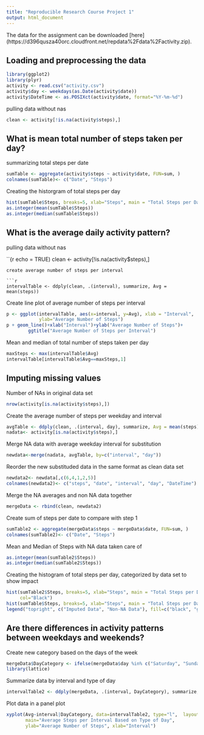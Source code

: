 ```yaml
---
title: "Reproducible Research Course Project 1"
output: html_document
---
```


The data for the assignment can be downloaded [here] (https://d396qusza40orc.cloudfront.net/repdata%2Fdata%2Factivity.zip). 

## Loading and preprocessing the data

```r
library(ggplot2)
library(plyr)
activity <- read.csv("activity.csv")
activity$day <- weekdays(as.Date(activity$date))
activity$DateTime <- as.POSIXct(activity$date, format="%Y-%m-%d")
```

pulling data without nas

```r
clean <- activity[!is.na(activity$steps),]
```

## What is mean total number of steps taken per day?

summarizing total steps per date

```r
sumTable <- aggregate(activity$steps ~ activity$date, FUN=sum, )
colnames(sumTable)<- c("Date", "Steps")
```

Creating the historgram of total steps per day

```r
hist(sumTable$Steps, breaks=5, xlab="Steps", main = "Total Steps per Day")
as.integer(mean(sumTable$Steps))
as.integer(median(sumTable$Steps))
```

## What is the average daily activity pattern?

pulling data without nas

``{r echo = TRUE)
clean <- activity[!is.na(activity$steps),]
```
create average number of steps per interval

```r
intervalTable <- ddply(clean, .(interval), summarize, Avg = mean(steps))
```

Create line plot of average number of steps per interval

```r
p <- ggplot(intervalTable, aes(x=interval, y=Avg), xlab = "Interval", 
            ylab="Average Number of Steps")
p + geom_line()+xlab("Interval")+ylab("Average Number of Steps")+
        ggtitle("Average Number of Steps per Interval")
```

Mean and median of total number of steps taken per day

```r
maxSteps <- max(intervalTable$Avg)
intervalTable[intervalTable$Avg==maxSteps,1]
```

## Imputing missing values

Number of NAs in original data set

```r
nrow(activity[is.na(activity$steps),])
```

Create the average number of steps per weekday and interval

```r
avgTable <- ddply(clean, .(interval, day), summarize, Avg = mean(steps))
nadata<- activity[is.na(activity$steps),]
```

Merge NA data with average weekday interval for substitution

```r
newdata<-merge(nadata, avgTable, by=c("interval", "day"))
```

Reorder the new substituded data in the same format as clean data set

```r
newdata2<- newdata[,c(6,4,1,2,5)]
colnames(newdata2)<- c("steps", "date", "interval", "day", "DateTime")
```

Merge the NA averages and non NA data together

```r
mergeData <- rbind(clean, newdata2)
```

Create sum of steps per date to compare with step 1

```r
sumTable2 <- aggregate(mergeData$steps ~ mergeData$date, FUN=sum, )
colnames(sumTable2)<- c("Date", "Steps")
```

Mean and Median of Steps with NA data taken care of

```r
as.integer(mean(sumTable2$Steps))
as.integer(median(sumTable2$Steps))
```

Creating the histogram of total steps per day, categorized by data set to show impact

```r
hist(sumTable2$Steps, breaks=5, xlab="Steps", main = "Total Steps per Day with NAs Fixed", 
     col="Black")
hist(sumTable$Steps, breaks=5, xlab="Steps", main = "Total Steps per Day with NAs Fixed", col="Grey", add=T)
legend("topright", c("Imputed Data", "Non-NA Data"), fill=c("black", "grey") )
```

## Are there differences in activity patterns between weekdays and weekends?

Create new category based on the days of the week

```r
mergeData$DayCategory <- ifelse(mergeData$day %in% c("Saturday", "Sunday"), "Weekend", "Weekday")
library(lattice) 
```

Summarize data by interval and type of day

```r
intervalTable2 <- ddply(mergeData, .(interval, DayCategory), summarize, Avg = mean(steps))
```

Plot data in a panel plot

```r
xyplot(Avg~interval|DayCategory, data=intervalTable2, type="l",  layout = c(1,2),
       main="Average Steps per Interval Based on Type of Day", 
       ylab="Average Number of Steps", xlab="Interval")
```